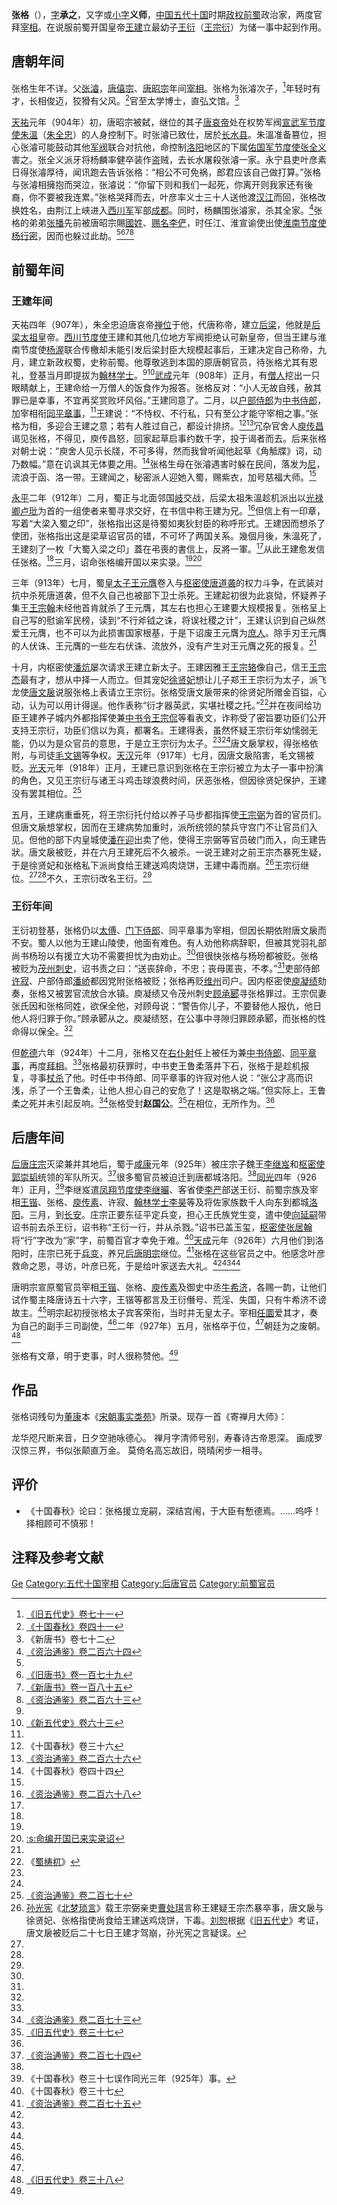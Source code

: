 '''张格'''（{{bd|9世纪||927年|6月10日|catIdx=Z}}），[[表字|字]]'''承之'''，又字或[[小字|小字]]'''义师'''，[[中国|中国]][[五代十国|五代十国]]时期[[政权|政权]][[前蜀|前蜀]]政治家，两度官拜[[宰相|宰相]]。在说服前蜀开国皇帝[[王建_(前蜀)|王建]]立最幼子[[王衍_(前蜀)|王衍]]（[[王宗衍|王宗衍]]）为储一事中起到作用。

== 唐朝年间 ==
张格生年不详。父[[张濬|张濬]]，[[唐僖宗|唐僖宗]]、[[唐昭宗|唐昭宗]]年间[[唐朝宰相|宰相]]。张格为张濬次子，<ref name=HFD71>[[:s:舊五代史/卷71|《旧五代史》卷七十一]]</ref>年轻时有才，长相俊迈，狡猾有父风。<ref name=SGCQ41>[http://www.archive.org/stream/06072241.cn#page/n160/mode/2up 《十国春秋》卷四十一]</ref>官至太学博士，直弘文馆。<ref>《新唐书》卷七十二</ref>

[[天祐_(唐朝)|天祐]]元年（904年）初，唐昭宗被弑，继位的其子[[唐哀帝|唐哀帝]]处在权势军阀[[宣武军节度使|宣武军节度使]][[朱溫|朱溫]]（[[朱全忠|朱全忠]]）的人身控制下。时张濬已致仕，居於[[长水县|长水县]]。朱溫准备篡位，担心张濬可能鼓动其他[[军阀|军阀]]联合对抗他，命控制[[洛阳|洛阳]]地区的下属[[佑国军节度使|佑国军节度使]][[张全义|张全义]]害之。张全义派牙将杨麟率健卒装作盗贼，去长水屠殺张濬一家。永宁县吏叶彦素日得张濬厚待，闻讯跑去告诉张格：“相公不可免祸，郎君应该自己做打算。”张格与张濬相擁抱而哭泣，张濬说：“你留下则和我们一起死，你离开则我家还有後裔，你不要被我连累。”张格哭拜而去，叶彦率义士三十人送他渡[[汉江_(中国)|汉江]]而回，张格改换姓名，由荆江上峡进入[[西川军|西川军]]军部[[成都|成都]]。同时，杨麟围张濬家，杀其全家。<ref name=ZZTJ264>[[:s:資治通鑑/卷264|《资治通鉴》卷二百六十四]]</ref>张格的弟弟[[张播|张播]]先前被唐昭宗賜[[國姓|國姓]]、[[赐名|赐名]][[李俨_(吴)|李俨]]，时任江、淮宣谕使出使[[淮南节度使|淮南节度使]][[杨行密|杨行密]]，因而也躲过此劫。<ref name=HFD71/><ref name=BT179>[[:s:旧唐书/卷179|《旧唐书》卷一百七十九]]</ref><ref>[[:s:新唐书/卷185|《新唐书》卷一百八十五]]</ref><ref>[[:s:資治通鑑/卷263|《资治通鉴》卷二百六十三]]</ref>

== 前蜀年间 ==
=== 王建年间 ===
天祐四年（907年），朱全忠迫唐哀帝[[禅位|禅位]]于他，代唐称帝，建立[[后梁|后梁]]，他就是[[后梁太祖|后梁太祖]]皇帝。[[西川节度使|西川节度使]]王建和其他几位地方军阀拒绝认可新皇帝，但当王建与淮南节度使[[杨渥|杨渥]]联合传檄却未能引发后梁封臣大规模起事后，王建决定自己称帝，九月，建立新政权蜀，史称前蜀。他尊敬逃到本国的原唐朝官员，待张格尤其有恩礼，登基当月即提拔为[[翰林学士|翰林学士]]。<ref name=SGCQ41/><ref name=NHFD63>[[:s:新五代史/卷63|《新五代史》卷六十三]]</ref>[[武成_(前蜀)|武成]]元年（908年）正月，有[[出家众|僧人]]挖出一只眼睛献上，王建命给一万僧人的饭食作为报答。张格反对：“小人无故自残，赦其罪已是幸事，不宜再奖赏败坏风俗。”王建同意了。二月，以[[户部侍郎|户部侍郎]]为[[中书侍郎|中书侍郎]]，加宰相衔[[同平章事|同平章事]]，<ref name=BT179/>王建说：“不恃权、不行私，只有至公才能守宰相之事。”张格为相，多迎合王建之意；若有人胜过自己，都设计排挤。<ref name=SGCQ36>《十国春秋》卷三十六</ref><ref name=ZZTJ266>[[:s:資治通鑑/卷266|《资治通鉴》卷二百六十六]]</ref>冗杂官舍人[[庾传昌|庾传昌]]谒见张格，不得见，庾传昌怒，回家起草启事约数千字，投于谒者而去。后来张格对朝士说：“庾舍人见示长牋，不可多得，然而我曾听闻他起草《角觝牒》词，动乃数幅。”意在讥讽其无体要之用。<ref name=SGCQ44>《十国春秋》卷四十四</ref>张格生母在张濬遇害时躲在民间，落发为[[尼姑|尼]]，流浪于函、洛一带。王建闻之，秘密派人迎她入蜀，赐紫衣，加号慈福大师。<ref name=HFD71/>

[[永平_(前蜀)|永平]]二年（912年）二月，蜀正与北面邻国[[岐|岐]]交战，后梁太祖朱溫趁机派出以[[光禄卿|光禄卿]][[卢玭|卢玭]]为首的一组使者来蜀寻求交好，在书信中称王建为兄。<ref name=ZZTJ268>[[:s:資治通鑑/卷268|《资治通鉴》卷二百六十八]]</ref>但信上有一印章，写着“大梁入蜀之印”，张格指出这是待蜀如夷狄封臣的称呼形式。王建因而想杀了使团，张格指出这是梁草诏官员的错，不可坏了两国关系。幾個月後，朱溫死了，王建刻了一枚「大蜀入梁之印」蓋在弔喪的書信上，反將一軍。<ref name=NHFD63/>从此王建愈发信任张格。<ref name=SGCQ41/>三月，诏命张格编开国以来实录。<ref name=SGCQ36/><ref>[[:s:命编开国已来实录诏|:s:命编开国已来实录诏]]</ref>

三年（913年）七月，蜀[[皇太子|皇太子]][[王元膺|王元膺]]卷入与[[枢密使|枢密使]][[唐道袭|唐道袭]]的权力斗争，在武装对抗中杀死唐道袭，但不久自己也被部下卫士杀死。王建起初很为此哀恸，怀疑养子集王[[王宗翰|王宗翰]]未经他首肯就杀了王元膺，其左右也担心王建要大规模报复。张格呈上自己写的慰谕军民榜，读到“不行斧钺之诛，将误社稷之计”，王建认识到自己纵然爱王元膺，也不可以为此损害国家根基，于是下诏废王元膺为[[庶人|庶人]]。除手刃王元膺的人伏诛、王元膺的一些左右伏诛、流放外，没有产生对王元膺之死的报复。<ref name=ZZTJ268/>

十月，内枢密使[[潘炕|潘炕]]屡次请求王建立新太子。王建因雅王[[王宗辂|王宗辂]]像自己，信王[[王宗杰|王宗杰]]最有才，想从中择一人而立。但其宠妃[[顺圣太后|徐贤妃]]想让儿子郑王王宗衍为太子，派飞龙使[[唐文扆|唐文扆]]说服张格上表请立王宗衍。张格受唐文扆带来的徐贤妃所赠金百镒，心动，认为可以用计得逞。他作表称“衍才器英武，实堪社稷之托。”<ref>《[[蜀梼杌|蜀梼杌]]》</ref>并在夜间给功臣王建养子城内外都指挥使兼[[中书令|中书令]][[王宗侃|王宗侃]]等看表文，诈称受了密旨要功臣们公开支持王宗衍，功臣们信以为真，都署名。王建得表，虽然怀疑王宗衍年幼懦弱无能，仍以为是众官员的意思，于是立王宗衍为太子。<ref name=NHFD63/><ref name=ZZTJ268/>唐文扆掌权，得张格依附，与司徒[[毛文锡|毛文锡]]等争权。[[天汉_(前蜀)|天汉]]元年（917年）七月，因唐文扆陷害，毛文锡被贬。[[光天_(前蜀)|光天]]元年（918年）正月，王建已意识到张格在王宗衍被立为太子一事中扮演的角色，又见王宗衍与诸王斗鸡击球浪费时间，厌恶张格，但因徐贤妃保护，王建没有罢其相位。<ref name=ZZTJ270>[[:s:資治通鑑/卷270|《资治通鉴》卷二百七十]]</ref>

五月，王建病重垂死，将王宗衍托付给以养子马步都指挥使[[王宗弼|王宗弼]]为首的官员们。但唐文扆想掌权，因而在王建病势加重时，派所统领的禁兵守宫门不让官员们入见。但他的部下内皇城使[[潘在迎|潘在迎]]出卖了他，使得王宗弼等官员破门而入，向王建告狀。唐文扆被贬，并在六月王建死后不久被杀。一说王建对之前王宗杰暴死生疑，于是徐贤妃和张格私下派尚食给王建送鸡肉烧饼，王建中毒而崩。<ref>[[孙光宪|孙光宪]]《[[北梦琐言|北梦琐言]]》载王宗弼亲吏[[曹处琪|曹处琪]]言称王建疑王宗杰暴卒事，唐文扆与徐贤妃、张格指使尚食给王建送鸡烧饼，下毒。[[刘恕_(历史学家)|刘恕]]根据《[[旧五代史|旧五代史]]》考证，唐文扆被贬后二十七日王建才驾崩，孙光宪之言疑误。</ref>王宗衍继位。<ref name=SGCQ36/><ref name=ZZTJ270/>不久，王宗衍改名王衍。<ref name=NHFD63/>

=== 王衍年间 ===
王衍初登基，张格仍以[[太傅|太傅]]、[[门下侍郎|门下侍郎]]、同平章事为宰相，但因长期依附唐文扆而不安。蜀人以他为王建山陵使，他面有难色。有人劝他称病辞职，但被其党羽礼部尚书杨玢以有援立大功不需要担忧为由劝止。<ref name=SGCQ41/>但很快张格与杨玢都被贬。张格被贬为[[茂州|茂州]][[刺史|刺史]]，诏书责之曰：“送丧辞命，不忠；丧母匿丧，不孝。”<ref name=HFD71/>吏部侍郎[[许寂|许寂]]、户部侍郎[[潘峤|潘峤]]都因党附张格被贬；张格再贬[[维州|维州]]司户。因内枢密使[[庾凝绩|庾凝绩]]劾奏，张格又被罢官流放合水镇。庾凝绩又令茂州刺史[[顾承郾|顾承郾]]寻张格罪过。王宗侃妻张氏因和张格同姓，欲保全他，对顾母说：“警告你儿子，不要替他人报仇，他日他人将归罪于你。”顾承郾从之。庾凝绩怒，在公事中寻隙归罪顾承郾，而张格的性命得以保全。<ref name=ZZTJ270/>

但[[乾德_(前蜀)|乾德]]六年（924年）十二月，张格又在[[右仆射|右仆射]]任上被任为兼[[中书侍郎|中书侍郎]]、[[同平章事|同平章事]]，再度[[拜相|拜相]]。<ref name=HFD71/>张格最初获罪时，中书吏王鲁柔落井下石，张格于是趁机报复，寻事[[杖杀|杖杀]]了他。时任中书侍郎、同平章事的许寂对他人说：“张公才高而识浅，杀了一个王鲁柔，让他人担心自己的安危了！这是取祸之端。”但实际上，王鲁柔之死并未引起反响。<ref name=ZZTJ273>[[:s:資治通鑑/卷273|《资治通鉴》卷二百七十三]]</ref>张格受封'''赵国公'''。<ref name=HFD37>[[:s:旧五代史/卷037|《旧五代史》卷三十七]]</ref>在相位，无所作为。<ref name=SGCQ41/>

== 后唐年间 ==
[[后唐庄宗|后唐庄宗]]灭梁兼并其地后，蜀于[[咸康_(王衍)|咸康]]元年（925年）被庄宗子魏王[[李继岌|李继岌]]和[[枢密使|枢密使]][[郭崇韬|郭崇韬]]统领的军队所灭。<ref name=ZZTJ274>[[:s:資治通鑑/卷274|《资治通鉴》卷二百七十四]]</ref>很多蜀官员被迫迁到唐都城洛阳。<ref name=NHFD63/>[[同光|同光]]四年（926年）正月，<ref>《十国春秋》卷三十七误作同光三年（925年）事。</ref>李继岌遣[[凤翔节度使|凤翔节度使]][[李继曮|李继曮]]、客省使[[李严_(后唐)|李严]]部送王衍、前蜀宗族及宰相[[王锴|王锴]]、张格、[[庾传素|庾传素]]、许寂、[[翰林学士|翰林学士]][[李昊_(五代)|李昊]]等及将佐家族数千人向东到都城[[洛阳|洛阳]]。三月，到[[长安|长安]]。庄宗正要东征平定兵变，担心王氏族党生变，遣中使[[向延嗣|向延嗣]]带诏书前去杀王衍，诏书称“王衍一行，并从杀戮。”诏书已盖玉玺，[[枢密使|枢密使]][[张居翰|张居翰]]将“行”字改为“家”字，前蜀百官才幸免于难。<ref>《十国春秋》卷三十七</ref>[[天成_(李嗣源)|天成]]元年（926年）六月他们到洛阳时，庄宗已死于[[兵变|兵变]]，养兄[[后唐明宗|后唐明宗]]继位。<ref name=ZZTJ275>[[:s:資治通鑑/卷275|《资治通鉴》卷二百七十五]]</ref>张格在这些官员之中。他感念叶彦救命之恩，寻访，叶彦已死，于是给叶家送去大礼。<ref name=HFD71/><ref name=SGCQ41/><ref name=BT179/>

唐明宗宣原蜀官员宰相[[王锴|王锴]]、张格、[[庾传素|庾传素]]及御史中丞[[牛希济|牛希济]]，各赐一韵，让他们试作蜀主降唐诗五十六字，王锴等都言及王衍僭号、荒淫、失国，只有牛希济不谤故主。<ref name=SGCQ44/>明宗起初授张格太子宾客荣衔，当时并无皇太子。宰相[[任圜|任圜]]爱其才，奏为自己的副手三司副使，<ref name=HFD37/>二年（927年）五月，张格卒于位，<ref name=HFD71/>朝廷为之废朝。<ref>[[:s:旧五代史/卷038|《旧五代史》卷三十八]]</ref>

张格有文章，明于吏事，时人很称赞他。<ref name=HFD71/>

== 作品 ==
张格词残句为[[董康|董康]]本《[[宋朝事实类苑|宋朝事实类苑]]》所录。现存一首《寄禅月大师》：

<poem>龙华咫尺断来音，日夕空驰咏德心。
禅月字清师号别，寿春诗古帝恩深。
画成罗汉惊三界，书似张颠直万金。
莫倚名高忘故旧，晓晴闲步一相寻。</poem>

== 评价 ==
*《十国春秋》论曰：张格援立宠嗣，深结宫闱，于大臣有慙德焉。……呜呼！择相顾可不慎邪！

== 注释及参考文献 ==
{{reflist|2}}

{{Authority control}}
{{DEFAULTSORT:Zhang}}
[[Category:张姓|Ge]]
[[Category:五代十国宰相|Category:五代十国宰相]]
[[Category:后唐官员|Category:后唐官员]]
[[Category:前蜀官员|Category:前蜀官员]]